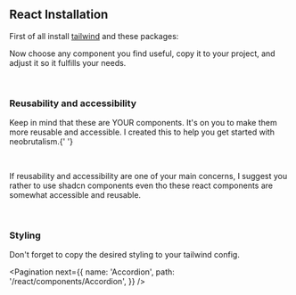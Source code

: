 

## React Installation

First of all install <a target="_blank" href="https://tailwindcss.com/docs/installation">tailwind</a> and these packages:

<Installation />

Now choose any component you find useful, copy it to your project, and adjust it
so it fulfills your needs.

<br />

### Reusability and accessibility

Keep in mind that these are YOUR components. It's on you to make them more reusable
and accessible. I created this to help you get started with neobrutalism.{' '}

<br />

If reusability and accessibility are one of your main concerns, I suggest you rather to use <Link href='/shadcn/installation'>shadcn</Link> components even tho these react components are somewhat accessible and reusable.

<br />

### Styling

Don't forget to copy the <Link href='/docs/styling'>desired styling</Link> to your tailwind config.

<Pagination
  next={{
    name: 'Accordion',
    path: '/react/components/Accordion',
  }}
/>

